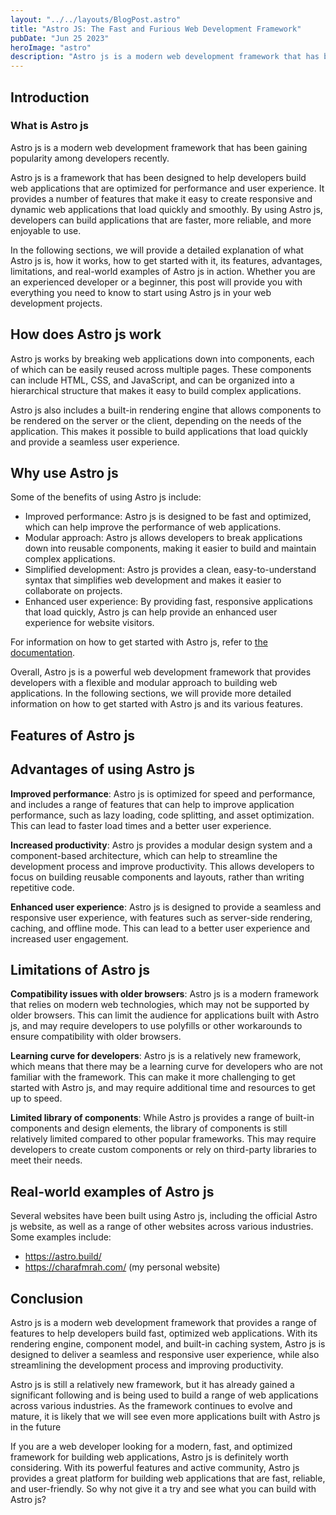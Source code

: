```yaml
---
layout: "../../layouts/BlogPost.astro"
title: "Astro JS: The Fast and Furious Web Development Framework"
pubDate: "Jun 25 2023"
heroImage: "astro"
description: "Astro js is a modern web development framework that has been gaining popularity among developers recently. In this post, we will provide a detailed explanation of what Astro js is, how it works, how to get started with it, its features, advantages, limitations, and real-world examples of Astro js in action."
---
```


## Introduction

### What is Astro js

Astro js is a modern web development framework that has been gaining popularity among developers recently.

Astro js is a framework that has been designed to help developers build web applications that are optimized for performance and user experience. It provides a number of features that make it easy to create responsive and dynamic web applications that load quickly and smoothly. By using Astro js, developers can build applications that are faster, more reliable, and more enjoyable to use.

In the following sections, we will provide a detailed explanation of what Astro js is, how it works, how to get started with it, its features, advantages, limitations, and real-world examples of Astro js in action. Whether you are an experienced developer or a beginner, this post will provide you with everything you need to know to start using Astro js in your web development projects.

## How does Astro js work

Astro js works by breaking web applications down into components, each of which can be easily reused across multiple pages. These components can include HTML, CSS, and JavaScript, and can be organized into a hierarchical structure that makes it easy to build complex applications.

Astro js also includes a built-in rendering engine that allows components to be rendered on the server or the client, depending on the needs of the application. This makes it possible to build applications that load quickly and provide a seamless user experience.

## Why use Astro js

Some of the benefits of using Astro js include:

- Improved performance: Astro js is designed to be fast and optimized, which can help improve the performance of web applications.
- Modular approach: Astro js allows developers to break applications down into reusable components, making it easier to build and maintain complex applications.
- Simplified development: Astro js provides a clean, easy-to-understand syntax that simplifies web development and makes it easier to collaborate on projects.
- Enhanced user experience: By providing fast, responsive applications that load quickly, Astro js can help provide an enhanced user experience for website visitors.

For information on how to get started with Astro js, refer to [the documentation](https://docs.astro.build/en/install/auto/).

Overall, Astro js is a powerful web development framework that provides developers with a flexible and modular approach to building web applications. In the following sections, we will provide more detailed information on how to get started with Astro js and its various features.

## Features of Astro js

## Advantages of using Astro js

**Improved performance**:
Astro js is optimized for speed and performance, and includes a range of features that can help to improve application performance, such as lazy loading, code splitting, and asset optimization. This can lead to faster load times and a better user experience.

**Increased productivity**:
Astro js provides a modular design system and a component-based architecture, which can help to streamline the development process and improve productivity. This allows developers to focus on building reusable components and layouts, rather than writing repetitive code.

**Enhanced user experience**:
Astro js is designed to provide a seamless and responsive user experience, with features such as server-side rendering, caching, and offline mode. This can lead to a better user experience and increased user engagement.

## Limitations of Astro js

**Compatibility issues with older browsers**:
Astro js is a modern framework that relies on modern web technologies, which may not be supported by older browsers. This can limit the audience for applications built with Astro js, and may require developers to use polyfills or other workarounds to ensure compatibility with older browsers.

**Learning curve for developers**:
Astro js is a relatively new framework, which means that there may be a learning curve for developers who are not familiar with the framework. This can make it more challenging to get started with Astro js, and may require additional time and resources to get up to speed.

**Limited library of components**:
While Astro js provides a range of built-in components and design elements, the library of components is still relatively limited compared to other popular frameworks. This may require developers to create custom components or rely on third-party libraries to meet their needs.

## Real-world examples of Astro js

Several websites have been built using Astro js, including the official Astro js website, as well as a range of other websites across various industries. Some examples include:

- https://astro.build/
- https://charafmrah.com/ (my personal website)

## Conclusion

Astro js is a modern web development framework that provides a range of features to help developers build fast, optimized web applications. With its rendering engine, component model, and built-in caching system, Astro js is designed to deliver a seamless and responsive user experience, while also streamlining the development process and improving productivity.

Astro js is still a relatively new framework, but it has already gained a significant following and is being used to build a range of web applications across various industries. As the framework continues to evolve and mature, it is likely that we will see even more applications built with Astro js in the future

If you are a web developer looking for a modern, fast, and optimized framework for building web applications, Astro js is definitely worth considering. With its powerful features and active community, Astro js provides a great platform for building web applications that are fast, reliable, and user-friendly. So why not give it a try and see what you can build with Astro js?
